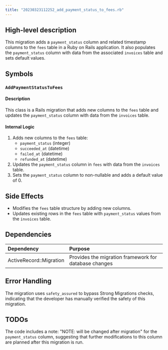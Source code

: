 ```yaml
---
title: "20230323112252_add_payment_status_to_fees.rb"
---
```


## High-level description
This migration adds a `payment_status` column and related timestamp columns to the `fees` table in a Ruby on Rails application. It also populates the `payment_status` column with data from the associated `invoices` table and sets default values.

## Symbols

### `AddPaymentStatusToFees`
#### Description
This class is a Rails migration that adds new columns to the `fees` table and updates the `payment_status` column with data from the `invoices` table.

#### Internal Logic
1. Adds new columns to the `fees` table:
   - `payment_status` (integer)
   - `succeeded_at` (datetime)
   - `failed_at` (datetime)
   - `refunded_at` (datetime)
2. Updates the `payment_status` column in `fees` with data from the `invoices` table.
3. Sets the `payment_status` column to non-nullable and adds a default value of 0.

## Side Effects
- Modifies the `fees` table structure by adding new columns.
- Updates existing rows in the `fees` table with `payment_status` values from the `invoices` table.

## Dependencies
| Dependency | Purpose |
|:-----------|:--------|
| ActiveRecord::Migration | Provides the migration framework for database changes |

## Error Handling
The migration uses `safety_assured` to bypass Strong Migrations checks, indicating that the developer has manually verified the safety of this migration.

## TODOs
The code includes a note: "NOTE: will be changed after migration" for the `payment_status` column, suggesting that further modifications to this column are planned after this migration is run.